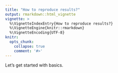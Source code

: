 ```yaml
---
title: "How to reproduce results?"
output: rmarkdown::html_vignette
vignette: >
  %\VignetteIndexEntry{How to reproduce results?}
  %\VignetteEngine{knitr::rmarkdown}
  %\VignetteEncoding{UTF-8}
knitr:
  opts_chunk:
    collapse: true
    comment: '#>'
---
```


Let's get started with basics.
